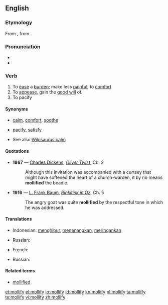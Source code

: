 {{was wotd|2006|June|19}}
==English==

===Etymology===
From {{etyl|la}} {{term|mollio|molliō|soften, calm|lang=la}}, from {{term|mollis||soft|lang=la}}.

===Pronunciation===
* {{IPA|/ˈmɑːlɪfaɪ/}}
* {{audio|en-us-mollify.ogg|Audio (US)}}

===Verb===
{{en-verb|mollif|i|ed}}

# To [[ease]] a [[burden]]; make less [[painful]]; to [[comfort]]
# To [[appease]], gain the [[good will]] of.
# To pacify

====Synonyms====
* {{sense|to ease a burden}} [[calm]], [[comfort]], [[soothe]]
* {{sense|to appease}} [[pacify]], [[satisfy]]
* See also [[Wikisaurus:calm]]

====Quotations====
* '''1867''' — [[w:Charles Dickens|Charles Dickens]], ''[[s:Oliver Twist|Oliver Twist]]'', Ch. 2
*: Although this invitation was accompanied with a curtsey that might have softened the heart of a church-warden, it by no means '''mollified''' the beadle.
* '''1916''' — [[w:L. Frank Baum|L. Frank Baum]], ''[[s:Rinkitink in Oz|Rinkitink in Oz]]'', Ch. 5
*: The angry goat was quite '''mollified''' by the respectful tone in which he was addressed.

====Translations====
{{trans-top|to ease a burden}}
* Indonesian: [[hibur|menghibur]], [[tenang|menenangkan]], [[ringan|meringankan]]
{{trans-mid}}
* Russian: {{t+|ru|смягчать}}
{{trans-bottom}}

{{trans-top|to appease}}
* French: {{t+|fr|apaiser}}
{{trans-mid}}
* Russian: {{t+|ru|успокаивать}}
{{trans-bottom}}

====Related terms====
* [[mollified]]

[[et:mollify]]
[[el:mollify]]
[[io:mollify]]
[[id:mollify]]
[[kn:mollify]]
[[pl:mollify]]
[[ta:mollify]]
[[te:mollify]]
[[vi:mollify]]
[[zh:mollify]]
